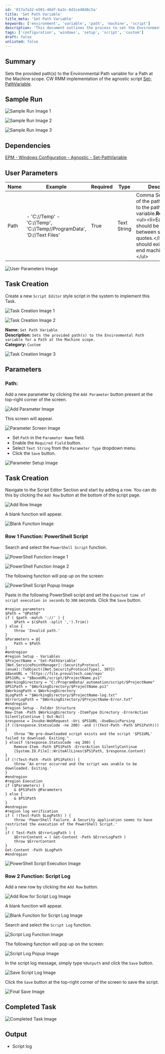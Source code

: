 ```yaml
---
id: '017a7a32-e501-46df-ba3c-6d1ce48d8c5a'
title: 'Set Path Variable'
title_meta: 'Set Path Variable'
keywords: ['environment', 'variable', 'path', 'machine', 'script']
description: 'This document outlines the process to set the Environmental Path variable at the Machine scope using a script in ConnectWise RMM. It provides detailed steps, sample runs, user parameters, and task creation instructions for implementing the Set Path Variable functionality.'
tags: ['configuration', 'windows', 'setup', 'script', 'custom']
draft: false
unlisted: false
---
```

## Summary

Sets the provided path(s) to the Environmental Path variable for a Path at the Machine scope. CW RMM implementation of the agnostic script [Set-PathVariable](https://proval.itglue.com/DOC-5078775-11976265).

## Sample Run

![Sample Run Image 1](../../../static/img/Set-Path-Variable/image_1.png)

![Sample Run Image 2](../../../static/img/Set-Path-Variable/image_2.png)

![Sample Run Image 3](../../../static/img/Set-Path-Variable/image_3.png)

## Dependencies

[EPM - Windows Configuration - Agnostic - Set-PathVariable](https://proval.itglue.com/DOC-5078775-11976265)

## User Parameters

| Name | Example | Required | Type | Description |
|------|---------|----------|------|-------------|
| Path | - 'C://Temp'  - 'C://Temp', 'C://Temp//ProgramData', 'D://Text Files' | True | Text String | Comma Separated list of the path(s) to add to the path variable.**Requirement:** \<ul>\<li>Each path should be enclosed between single quotes.\</li>\<li>Path should exist on the end machine.\</li>\</ul> |

![User Parameters Image](../../../static/img/Set-Path-Variable/image_4.png)

## Task Creation

Create a new `Script Editor` style script in the system to implement this Task.

![Task Creation Image 1](../../../static/img/Set-Path-Variable/image_5.png)

![Task Creation Image 2](../../../static/img/Set-Path-Variable/image_6.png)

**Name:** `Set Path Variable`  
**Description:** `Sets the provided path(s) to the Environmental Path variable for a Path at the Machine scope.`  
**Category:** `Custom`  

![Task Creation Image 3](../../../static/img/Set-Path-Variable/image_7.png)

## Parameters

### Path:

Add a new parameter by clicking the `Add Parameter` button present at the top-right corner of the screen.

![Add Parameter Image](../../../static/img/Set-Path-Variable/image_8.png)

This screen will appear.

![Parameter Screen Image](../../../static/img/Set-Path-Variable/image_9.png)

- Set `Path` in the `Parameter Name` field.
- Enable the `Required Field` button.
- Select `Text String` from the `Parameter Type` dropdown menu.
- Click the `Save` button.

![Parameter Setup Image](../../../static/img/Set-Path-Variable/image_10.png)

## Task Creation

Navigate to the Script Editor Section and start by adding a row. You can do this by clicking the `Add Row` button at the bottom of the script page.

![Add Row Image](../../../static/img/Set-Path-Variable/image_11.png)

A blank function will appear.

![Blank Function Image](../../../static/img/Set-Path-Variable/image_12.png)

### Row 1 Function: PowerShell Script

Search and select the `PowerShell Script` function.

![PowerShell Function Image 1](../../../static/img/Set-Path-Variable/image_13.png)

![PowerShell Function Image 2](../../../static/img/Set-Path-Variable/image_14.png)

The following function will pop up on the screen:

![PowerShell Script Popup Image](../../../static/img/Set-Path-Variable/image_15.png)

Paste in the following PowerShell script and set the `Expected time of script execution in seconds` to `300` seconds. Click the `Save` button.

```
#region parameters
$Path = "@Path@"
if ( $path -match '://' ) {
    $Path = $($Path -split ',').Trim()
} else {
    throw 'Invalid path.'
}
$Parameters = @{
    Path = $Path
}
#endregion
#region Setup - Variables
$ProjectName = 'Set-PathVariable'
[Net.ServicePointManager]::SecurityProtocol = [enum]::ToObject([Net.SecurityProtocolType], 3072)
$BaseURL = 'https://file.provaltech.com/repo'
$PS1URL = "$BaseURL/script/$ProjectName.ps1"
$WorkingDirectory = "C:/ProgramData/_automation/script/$ProjectName"
$PS1Path = "$WorkingDirectory/$ProjectName.ps1"
$WorkingPath = $WorkingDirectory
$LogPath = "$WorkingDirectory/$ProjectName-log.txt"
$ErrorLogPath = "$WorkingDirectory/$ProjectName-Error.txt"
#endregion
#region Setup - Folder Structure
New-Item -Path $WorkingDirectory -ItemType Directory -ErrorAction SilentlyContinue | Out-Null
$response = Invoke-WebRequest -Uri $PS1URL -UseBasicParsing
if (($response.StatusCode -ne 200) -and (!(Test-Path -Path $PS1Path))) {
    throw "No pre-downloaded script exists and the script '$PS1URL' failed to download. Exiting."
} elseif ($response.StatusCode -eq 200) {
    Remove-Item -Path $PS1Path -ErrorAction SilentlyContinue
    [System.IO.File]::WriteAllLines($PS1Path, $response.Content)
}
if (!(Test-Path -Path $PS1Path)) {
    throw 'An error occurred and the script was unable to be downloaded. Exiting.'
}
#endregion
#region Execution
if ($Parameters) {
    & $PS1Path @Parameters
} else {
    & $PS1Path
}
#endregion
#region log verification
if ( !(Test-Path $LogPath) ) {
    throw 'PowerShell Failure. A Security application seems to have restricted the execution of the PowerShell Script.'
}
if ( Test-Path $ErrorLogPath ) {
    $ErrorContent = ( Get-Content -Path $ErrorLogPath )
    throw $ErrorContent
}
Get-Content -Path $LogPath
#endregion
```

![PowerShell Script Execution Image](../../../static/img/Set-Path-Variable/image_16.png)

### Row 2 Function: Script Log

Add a new row by clicking the `Add Row` button.

![Add Row for Script Log Image](../../../static/img/Set-Path-Variable/image_17.png)

A blank function will appear.

![Blank Function for Script Log Image](../../../static/img/Set-Path-Variable/image_18.png)

Search and select the `Script Log` function.

![Script Log Function Image](../../../static/img/Set-Path-Variable/image_19.png)

The following function will pop up on the screen:

![Script Log Popup Image](../../../static/img/Set-Path-Variable/image_20.png)

In the script log message, simply type `%Output%` and click the `Save` button.

![Save Script Log Image](../../../static/img/Set-Path-Variable/image_21.png)

Click the `Save` button at the top-right corner of the screen to save the script.

![Final Save Image](../../../static/img/Set-Path-Variable/image_22.png)

## Completed Task

![Completed Task Image](../../../static/img/Set-Path-Variable/image_23.png)

## Output

- Script log











